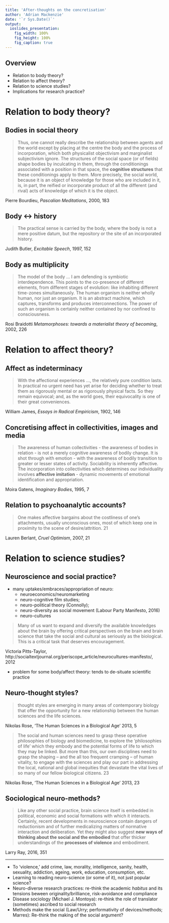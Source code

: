 ```yaml
---
title: 'After-thoughts on the concretisation' 
author: 'Adrian Mackenzie'
date: '`r Sys.Date()`'
output:
  ioslides_presentation:
    fig_width: 100%
    fig_height: 100%
    fig_caption: true
---
```


## Overview

- Relation to body theory?
- Relation to affect theory?
- Relation to science studies?
- Implications for research practice?

# Relation to body theory?

## Bodies in social theory 

> Thus, one cannot really describe the relationship between agents and the world except by placing at the centre the body and the process of incorporation, which both physicalist objectivism and marginalist subjectivism ignore. The structures of the social space (or of fields) shape bodies by inculcating in them, through the conditionings associated with a position in that space, the **cognitive structures** that these conditionings apply to them. More precisely, the social world, because it is an object of knowledge for those who are included in it, is, in part, the reified or incorporate product of all the different (and rival) acts of knowledge of which it is the object.

Pierre Bourdieu, _Pascalian Meditations_,  2000, 183

## Body <-> history

>  The practical sense is carried by the body, where the body is not a mere positive datum, but the repository or the site of an incorporated history.

Judith Butler, _Excitable Speech_, 1997, 152

## Body as multiplicity

> The model of the body ... I am defending is symbiotic interdependence. This points to the co-presence of different elements, from different stages of evolution: like inhabiting different time-zones simultaneously. The human organism is neither wholly human, nor just an organism. It is an abstract machine, which captures, transforms and produces interconnections. The power of such an organism is certainly neither contained by nor confined to consciousness.

Rosi Braidotti _Metamorphoses: towards a materialist theory of becoming_, 2002, 226


# Relation to affect theory?

##  Affect as indeterminacy

>With the affectional experiences ..., the relatively pure condition lasts. In practical no urgent need has yet arise for deciding whether to treat them as rigorously mental or as rigorously physical facts. So they remain equivocal; and, as the world goes, their equivocality is one of their great conveniences.

William James, _Essays in Radical Empiricism_, 1902, 146

## Concretising  affect in collectivities, images and media

> The awareness of human collectivities - the awareness of bodies in relation - is not a merely cognitive awareness of bodily change. It is shot  through with emotion - with the awareness of bodily transition to greater or lesser states of activity. Sociability is inherently affective. The incorporation into collectivities which determines our individuality involves **affective imitation** - dynamic movements of emotional identification and appropriation.

Moira Gatens, _Imaginary Bodies_, 1995,  7

## Relation to psychoanalytic accounts?

> One makes affective bargains about the costliness of one’s attachments, usually unconscious ones, most of which keep one in proximity to the scene of desire/attrition. 21

Lauren Berlant, _Cruel Optimism_, 2007, 21

# Relation to science studies?


## Neuroscience and social practice?

- many uptakes/embraces/appropriation of neuro:
    - neuroeconomics/neuromarketing 
    - neuro-cognitive film studies;
    - neuro-political theory (Connolly);
    - neuro-diversity as social movement (Labour Party Manifesto, 2016)
    - neuro-cultures

>Many of us want to expand and diversify the available knowledges about the brain by offering critical perspectives on the brain and brain science that take the social and cultural as seriously as the biological. This is a critical task that deserves encouragement.

Victoria Pitts-Taylor, http://socialtextjournal.org/periscope_article/neurocultures-manifesto/, 2012

- problem for some body/affect theory: tends to de-situate scientific practice

## Neuro-thought styles?

> thought styles are emerging in many areas of contemporary biology that offer the opportunity for a new relationship between the human sciences and the life sciences. 

Nikolas Rose, 'The Human Sciences in a Biological Age' 2013, 5

> The social and human sciences need to grasp these operative philosophies of biology and biomedicine, to explore the ‘philosophies of life’ which they embody and the potential forms of life to which they may be linked. But more than this, our own disciplines need to grasp the shaping – and the all too frequent cramping – of human vitality, to engage with the sciences and play our part in addressing the local, national and global inequities that devastate the vital lives of so many of our fellow biological citizens. 23

Nikolas Rose, 'The Human Sciences in a Biological Age' 2013, 23

## Sociological neuro-methods?

> Like any other social practice, brain science itself is embedded in political, economic and social formations with which it interacts. Certainly, recent developments in neuroscience contain dangers of reductionism and of further medicalizing matters of normative interaction and deliberation. Yet they might also suggest **new ways of thinking about the social and the embodied** that offer thicker understandings of the **processes of violence** and embodiment.

Larry Ray, 2016, 351 

--------------------

- To 'violence,' add  crime, law, morality, intelligence, sanity, health, sexuality, addiction, ageing, work, education, consumption, etc.  
- Learning to reading neuro-science (or some of it), not just popular science?
- Neuro-diverse research practices: re-think the academic _habitus_ and its tensions beween originality/brilliance, risk-avoidance and compliance
- Disease sociology (Michael J. Montoya): re-think the role of translator (sometimes) ascribed to social research
- Methods make the social (Law/Urry; performativity of devices/methods; Marres): Re-think the making of the social argument?

